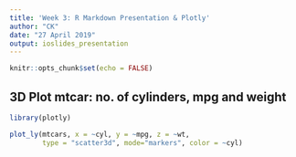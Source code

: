```yaml
---
title: 'Week 3: R Markdown Presentation & Plotly'
author: "CK"
date: "27 April 2019"
output: ioslides_presentation
---
```


```r
knitr::opts_chunk$set(echo = FALSE)
```

## 3D Plot mtcar: no. of cylinders, mpg and weight

```r
library(plotly)

plot_ly(mtcars, x = ~cyl, y = ~mpg, z = ~wt,
        type = "scatter3d", mode="markers", color = ~cyl)
```

